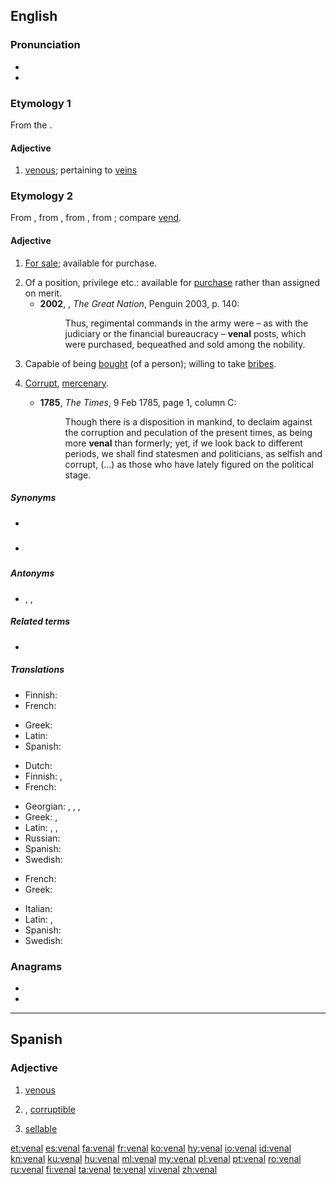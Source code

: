 {{also|vénal}}
==English==

===Pronunciation===
* {{IPA|/ˈviːnəl/|lang=en}}
* {{rhymes|iːnəl|lang=en}}

===Etymology 1===
From the {{etyl|la|en}} {{m|la|vēna||vein}}.

====Adjective====
{{en-adj}}

# [[venous]]; pertaining to [[vein]]s

===Etymology 2===
From {{etyl|fr|en}} {{m|fr|vénal}}, from {{etyl|fro|en}} {{m|fro|venel}}, from {{etyl|la|en}} {{m|la|vēnālis||for sale}}, from {{m|la|vēnum||something for sale}}; compare [[vend#Etymology|vend]].

====Adjective====
{{en-adj}}

# {{label|en|archaic}} [[for sale|For sale]]; available for purchase.
# Of a position, privilege etc.: available for [[purchase]] rather than assigned on merit.
#* '''2002''', {{w|Colin Jones (historian)|Colin Jones}}, ''The Great Nation'', Penguin 2003, p. 140:
#*: Thus, regimental commands in the army were – as with the judiciary or the financial bureaucracy – '''venal''' posts, which were purchased, bequeathed and sold among the nobility.
# Capable of being [[bought]] (of a person); willing to take [[bribe]]s.
# {{label|en|of behaviour etc.}} [[corrupt|Corrupt]], [[mercenary]].
#* '''1785''', ''The Times'', 9 Feb 1785, page 1, column C:
#*: Though there is a disposition in mankind, to declaim against the corruption and peculation of the present times, as being more '''venal''' than formerly; yet, if we look back to different periods, we shall find statesmen and politicians, as selfish and corrupt, (...) as those who have lately figured on the political stage.

=====Synonyms=====
* {{sense|for sale}} {{l|en|purchasable}}
* {{sense|willing to take bribes}} {{l|en|crooked}}

=====Antonyms=====
* {{sense|willing to take bribes}} {{l|en|straight}}, {{l|en|honest}}, {{l|en|uncorrupt}}

=====Related terms=====
* {{l|en|venally}}

=====Translations=====
{{trans-top|for sale, available for a price}}
* Finnish: {{t|fi|myytävänä}}
* French: {{t+|fr|vénal}}
{{trans-mid}}
* Greek: {{t+|el|παραδόπιστος|m}}
* Latin: {{t|la|vēnālis}}
* Spanish: {{t+|es|venal}}
{{trans-bottom}}

{{trans-top|willing to take bribes}}
* Dutch: {{t+|nl|omkoopbaar}}
* Finnish: {{t|fi|lahjottavissa oleva}}, {{t|fi|korruptoitunut}}
* French: {{t+|fr|vénal}}
{{trans-mid}}
* Georgian: {{t|ka|ანგარებიანი|sc=Geor}}, {{t|ka|მოსყიდული|sc=Geor}}, {{t|ka|მექრთამე|sc=Geor}}, {{t|ka|დაქრთამული|sc=Geor}}
* Greek: {{t+|el|αργυρώνητος|m}}, {{t|el|δωροδοκούμενος|m}}
* Latin: {{t|la|venalis|m|f}}, {{t|la|venale|n}}, {{t|la|venale|n}}
* Russian: {{t+|ru|прода́жный}}
* Spanish: {{t+|es|venal}}
* Swedish: {{t|sv|mutbar}}
{{trans-bottom}}

{{trans-top|corrupt, mercenary}}
* French: {{t+|fr|vénal}}
* Greek: {{t+|el|παραδόπιστος|m}}
{{trans-mid}}
* Italian: {{t+|it|venale}}
* Latin: {{t|la|venalis|m|f}}, {{t|la|venale|n}}
* Spanish: {{t+|es|venal}}
* Swedish: {{t+|sv|korrumperad}}
{{trans-bottom}}

===Anagrams===
* {{l|en|Alven}}
* {{l|en|navel}}
----
==Spanish==

===Adjective===
{{es-adj|pl=venales}}

# [[venous]]
# {{l|en|venal}}, [[corruptible]]
# [[sellable]]

[[et:venal]]
[[es:venal]]
[[fa:venal]]
[[fr:venal]]
[[ko:venal]]
[[hy:venal]]
[[io:venal]]
[[id:venal]]
[[kn:venal]]
[[ku:venal]]
[[hu:venal]]
[[ml:venal]]
[[my:venal]]
[[pl:venal]]
[[pt:venal]]
[[ro:venal]]
[[ru:venal]]
[[fi:venal]]
[[ta:venal]]
[[te:venal]]
[[vi:venal]]
[[zh:venal]]